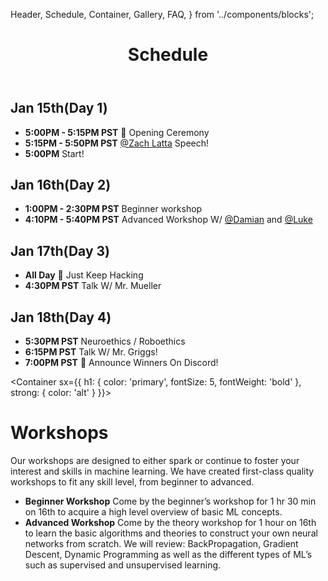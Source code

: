   Header,
  Schedule,
  Container,
  Gallery,
  FAQ,
} from '../components/blocks';

<Header sx={{ bg: 'accent' }}>

# Schedule

</Header>

<Schedule>

## Jan 15th(Day 1)

- **5:00PM - 5:15PM PST** 📢 Opening Ceremony
- **5:15PM - 5:50PM PST** [@Zach Latta](https://twitter.com/zachlatta?s=20) Speech!
- **5:00PM** Start!

## Jan 16th(Day 2)

- **1:00PM - 2:30PM PST** Beginner workshop
- **4:10PM - 5:40PM PST** Advanced Workshop W/ [@Damian](#) and [@Luke](#)

## Jan 17th(Day 3)

- **All Day** 🛑 Just Keep Hacking
- **4:30PM PST** Talk W/ Mr. Mueller

## Jan 18th(Day 4)

- **5:30PM PST** Neuroethics / Roboethics
- **6:15PM PST** Talk W/ Mr. Griggs!
- **7:00PM PST** 🛑 Announce Winners On Discord!

</Schedule>

<Container 
  sx={{
    h1: {
      color: 'primary',
      fontSize: 5,
      fontWeight: 'bold'
    },
    strong: {
      color: 'alt'
    }
  }}>

# Workshops

Our workshops are designed to either spark or continue to foster your interest and skills in machine learning. We have created first-class quality workshops to fit any skill level, from beginner to advanced.

<FAQ>

- **Beginner Workshop**
  Come by the beginner’s workshop for 1 hr 30 min on 16th to acquire a high level overview of basic ML concepts.
- **Advanced Workshop**
  Come by the theory workshop for 1 hour on 16th to learn the basic algorithms and theories to construct your own neural networks from scratch. We will review: BackPropagation, Gradient Descent, Dynamic Programming as well as the different types of ML’s such as supervised and unsupervised learning.

</FAQ>

</Container>
